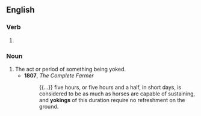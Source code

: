 ==English==

===Verb===
{{head|en|verb form}}

# {{present participle of|en|yoke|nocat=1}}

===Noun===
{{en-noun}}

# The act or period of something being yoked.
#* '''1807''', ''The Complete Farmer''
#*: {{...}} five hours, or five hours and a half, in short days, is considered to be as much as horses are capable of sustaining, and '''yokings''' of this duration require no refreshment on the ground.